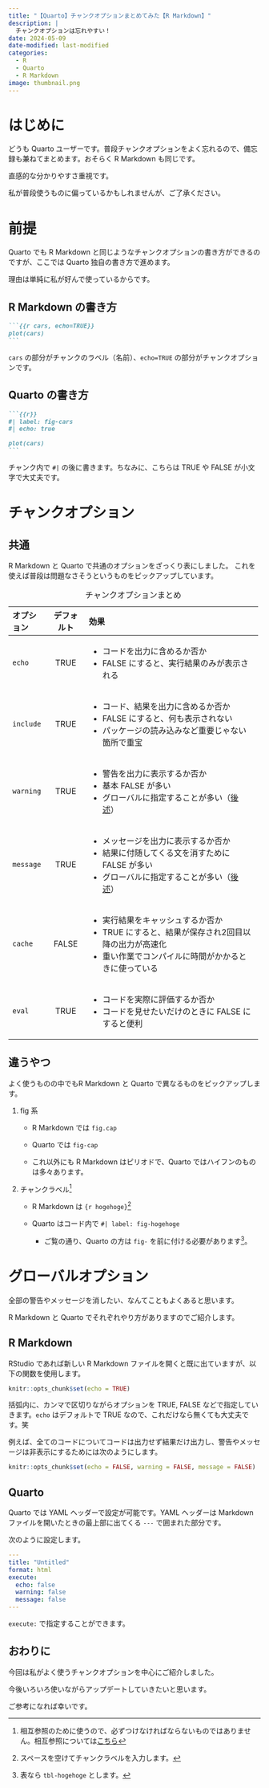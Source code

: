 ```yaml
---
title: "【Quarto】チャンクオプションまとめてみた【R Markdown】"
description: |
  チャンクオプションは忘れやすい！
date: 2024-05-09
date-modified: last-modified
categories: 
  - R
  - Quarto
  - R Markdown
image: thumbnail.png
---
```


# はじめに

どうも Quarto ユーザーです。普段チャンクオプションをよく忘れるので、備忘録も兼ねてまとめます。おそらく R Markdown も同じです。

直感的な分かりやすさ重視です。

私が普段使うものに偏っているかもしれませんが、ご了承ください。

# 前提

Quarto でも R Markdown と同じようなチャンクオプションの書き方ができるのですが、ここでは Quarto 独自の書き方で進めます。

理由は単純に私が好んで使っているからです。

## R Markdown の書き方

````.markdown
```{{r cars, echo=TRUE}}
plot(cars)
```
````

`cars` の部分がチャンクのラベル（名前）、`echo=TRUE` の部分がチャンクオプションです。

## Quarto の書き方

````.markdown
```{{r}}
#| label: fig-cars
#| echo: true

plot(cars)
```
````

チャンク内で `#|` の後に書きます。ちなみに、こちらは TRUE や FALSE が小文字で大丈夫です。

# チャンクオプション

## 共通

R Markdown と Quarto で共通のオプションをざっくり表にしました。
これを使えば普段は問題なさそうというものをピックアップしています。

+------------+------------+---------------------------------------------------------+
| オプション | デフォルト | 効果                                                    |
+:===========+:==========:+:========================================================+
| `echo`     | TRUE       | - コードを出力に含めるか否か                            |
|            |            | - FALSE にすると、実行結果のみが表示される              |
+------------+------------+---------------------------------------------------------+
| `include`  | TRUE       | - コード、結果を出力に含めるか否か                      |
|            |            | - FALSE にすると、何も表示されない                      |
|            |            | - パッケージの読み込みなど重要じゃない箇所で重宝        |
+------------+------------+---------------------------------------------------------+
| `warning`  | TRUE       | - 警告を出力に表示するか否か                            |
|            |            | - 基本 FALSE が多い                                     |
|            |            | - グローバルに指定することが多い（[後述](#sec-global)） |
+------------+------------+---------------------------------------------------------+
| `message`  | TRUE       | - メッセージを出力に表示するか否か                      |
|            |            | - 結果に付随してくる文を消すために FALSE が多い         |
|            |            | - グローバルに指定することが多い（[後述](#sec-global)） |
+------------+------------+---------------------------------------------------------+
| `cache`    | FALSE      | - 実行結果をキャッシュするか否か                        |
|            |            | - TRUE にすると、結果が保存され2回目以降の出力が高速化  |
|            |            | - 重い作業でコンパイルに時間がかかるときに使っている    |
+------------+------------+---------------------------------------------------------+
| `eval`     | TRUE       | - コードを実際に評価するか否か                          |
|            |            | - コードを見せたいだけのときに FALSE にすると便利       |
+------------+------------+---------------------------------------------------------+


: チャンクオプションまとめ

## 違うやつ

よく使うものの中でもR Markdown と Quarto で異なるものをピックアップします。

1. fig 系

    - R Markdown では `fig.cap`
    
    - Quarto では `fig-cap`
    
    - これ以外にも R Markdown はピリオドで、Quarto ではハイフンのものは多々あります。
    
2. チャンクラベル^[相互参照のために使うので、必ずつけなければならないものではありません。相互参照については[こちら](https://yo5uke.github.io/tips/240509_cross_reference/)]

    - R Markdown は `{r hogehoge}`^[スペースを空けてチャンクラベルを入力します。]
    
    - Quarto はコード内で `#| label: fig-hogehoge`
    
        - ご覧の通り、Quarto の方は `fig-` を前に付ける必要があります^[表なら `tbl-hogehoge` とします。]。

# グローバルオプション {#sec-global}

全部の警告やメッセージを消したい、なんてこともよくあると思います。

R Markdown と Quarto でそれぞれやり方がありますのでご紹介します。

## R Markdown

RStudio であれば新しい R Markdown ファイルを開くと既に出ていますが、以下の関数を使用します。

```.r
knitr::opts_chunk$set(echo = TRUE)
```

括弧内に、カンマで区切りながらオプションを TRUE, FALSE などで指定していきます。`echo` はデフォルトで TRUE なので、これだけなら無くても大丈夫です。笑

例えば、全てのコードについてコードは出力せず結果だけ出力し、警告やメッセージは非表示にするためには次のようにします。

```.r
knitr::opts_chunk$set(echo = FALSE, warning = FALSE, message = FALSE)
```

## Quarto

Quarto では YAML ヘッダーで設定が可能です。YAML ヘッダーは Markdown ファイルを開いたときの最上部に出てくる `---` で囲まれた部分です。

次のように設定します。

```.yml
---
title: "Untitled"
format: html
execute: 
  echo: false
  warning: false
  message: false
---
```

`execute:` で指定することができます。

## おわりに

今回は私がよく使うチャンクオプションを中心にご紹介しました。

今後いろいろ使いながらアップデートしていきたいと思います。

ご参考になれば幸いです。
